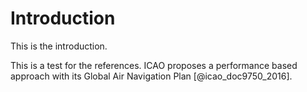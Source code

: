 # Introduction

This is the introduction.

This is a test for the references.
ICAO proposes a performance based approach with its Global Air Navigation Plan [@icao_doc9750_2016].

